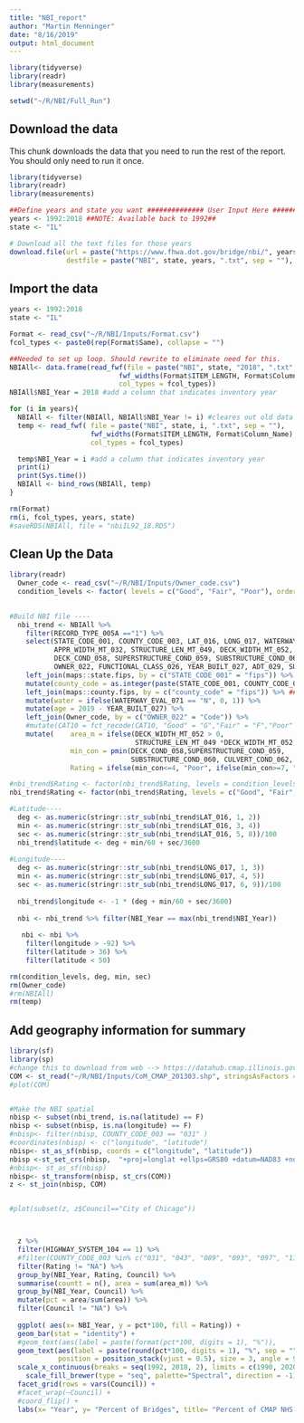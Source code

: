 ```yaml
---
title: "NBI_report"
author: "Martin Menninger"
date: "8/16/2019"
output: html_document
---
```


```r
library(tidyverse)
library(readr)
library(measurements)

setwd("~/R/NBI/Full_Run")
```

## Download the data

This chunk downloads the data that you need to run the rest of the report. You should only need to run it once. 

```r
library(tidyverse)
library(readr)
library(measurements)

##Define years and state you want ############## User Input Here ############
years <- 1992:2018 ##NOTE: Available back to 1992##
state <- "IL"

# Download all the text files for those years
download.file(url = paste("https://www.fhwa.dot.gov/bridge/nbi/", years, "/", state, substring(years, 3), ".txt", sep = ""), 
              destfile = paste("NBI", state, years, ".txt", sep = ""), method = "libcurl")

```


## Import the data

```r
years <- 1992:2018
state <- "IL"

Format <- read_csv("~/R/NBI/Inputs/Format.csv")
fcol_types <- paste0(rep(Format$Same), collapse = "")

##Needed to set up loop. Should rewrite to eliminate need for this. 
NBIAll<- data.frame(read_fwf(file = paste("NBI", state, "2018", ".txt", sep = ""), 
                           fwf_widths(Format$ITEM_LENGTH, Format$Column_Name), 
                           col_types = fcol_types))
NBIAll$NBI_Year = 2018 #add a column that indicates inventory year

for (i in years){
  NBIAll <- filter(NBIAll, NBIAll$NBI_Year != i) #cleares out old data
  temp <- read_fwf( file = paste("NBI", state, i, ".txt", sep = ""),
                    fwf_widths(Format$ITEM_LENGTH, Format$Column_Name), 
                    col_types = fcol_types)

  temp$NBI_Year = i #add a column that indicates inventory year
  print(i)
  print(Sys.time())
  NBIAll <- bind_rows(NBIAll, temp)
}

rm(Format)
rm(i, fcol_types, years, state)
#saveRDS(NBIAll, file = "nbiIL92_18.RDS")

```

## Clean Up the Data

```r
library(readr)
  Owner_code <- read_csv("~/R/NBI/Inputs/Owner_code.csv")
  condition_levels <- factor( levels = c("Good", "Fair", "Poor"), ordered = TRUE)

  
#Build NBI file ----
  nbi_trend <- NBIAll %>%
    filter(RECORD_TYPE_005A =="1") %>%
    select(STATE_CODE_001, COUNTY_CODE_003, LAT_016, LONG_017, WATERWAY_EVAL_071, HIGHWAY_SYSTEM_104, ## Location
           APPR_WIDTH_MT_032, STRUCTURE_LEN_MT_049, DECK_WIDTH_MT_052,   ##Size
           DECK_COND_058, SUPERSTRUCTURE_COND_059, SUBSTRUCTURE_COND_060, CULVERT_COND_062,  ## Condition
           OWNER_022, FUNCTIONAL_CLASS_026, YEAR_BUILT_027, ADT_029, SUFFICIENCY_RATING, CAT10, NBI_Year) %>%
    left_join(maps::state.fips, by = c("STATE_CODE_001" = "fips")) %>% ## Join in the State
    mutate(county_code = as.integer(paste(STATE_CODE_001, COUNTY_CODE_003, sep = ""))) %>%  ##Format for Join
    left_join(maps::county.fips, by = c("county_code" = "fips")) %>% ## Join in the County 
    mutate(water = ifelse(WATERWAY_EVAL_071 == "N", 0, 1)) %>%
    mutate(age = 2019 - YEAR_BUILT_027) %>%
    left_join(Owner_code, by = c("OWNER_022" = "Code")) %>%
    #mutate(CAT10 = fct_recode(CAT10, "Good" = "G","Fair" = "F","Poor" = "P")) %>%
    mutate(    area_m = ifelse(DECK_WIDTH_MT_052 > 0, 
                               STRUCTURE_LEN_MT_049 *DECK_WIDTH_MT_052, STRUCTURE_LEN_MT_049 *APPR_WIDTH_MT_032), 
               min_con = pmin(DECK_COND_058,SUPERSTRUCTURE_COND_059, 
                              SUBSTRUCTURE_COND_060, CULVERT_COND_062, na.rm = TRUE), 
               Rating = ifelse(min_con<=4, "Poor", ifelse(min_con>=7, "Good", "Fair")))

#nbi_trend$Rating <- factor(nbi_trend$Rating, levels = condition_levels)  
nbi_trend$Rating <- factor(nbi_trend$Rating, levels = c("Good", "Fair", "Poor"))

#Latitude----  
  deg <- as.numeric(stringr::str_sub(nbi_trend$LAT_016, 1, 2))
  min <- as.numeric(stringr::str_sub(nbi_trend$LAT_016, 3, 4))
  sec <- as.numeric(stringr::str_sub(nbi_trend$LAT_016, 5, 8))/100
  nbi_trend$latitude <- deg + min/60 + sec/3600
  
#Longitude----
  deg <- as.numeric(stringr::str_sub(nbi_trend$LONG_017, 1, 3))
  min <- as.numeric(stringr::str_sub(nbi_trend$LONG_017, 4, 5))
  sec <- as.numeric(stringr::str_sub(nbi_trend$LONG_017, 6, 9))/100
  
  nbi_trend$longitude <- -1 * (deg + min/60 + sec/3600)
 
  nbi <- nbi_trend %>% filter(NBI_Year == max(nbi_trend$NBI_Year))
  
   nbi <- nbi %>%
    filter(longitude > -92) %>%
    filter(latitude > 36) %>%
    filter(latitude < 50)

rm(condition_levels, deg, min, sec) 
rm(Owner_code)
#rm(NBIAll)
rm(temp)

```

## Add geography information for summary

```r
library(sf)
library(sp)
#change this to download from web --> https://datahub.cmap.illinois.gov/dataset/a466a0bf-3c3e-48cb-8297-6eb55f49fb50/resource/cbe742e0-2e78-4a54-95c2-d694703e1ae6/download/CoMCMAP201303.zip
COM <- st_read("~/R/NBI/Inputs/CoM_CMAP_201303.shp", stringsAsFactors = FALSE)    #Local Council of Mayors
#plot(COM)


#Make the NBI spatial
nbisp <- subset(nbi_trend, is.na(latitude) == F)
nbisp <- subset(nbisp, is.na(longitude) == F)
#nbisp<- filter(nbisp, COUNTY_CODE_003 == "031" )
#coordinates(nbisp) <- c("longitude", "latitude")
nbisp<- st_as_sf(nbisp, coords = c("longitude", "latitude"))
nbisp <-st_set_crs(nbisp,  "+proj=longlat +ellps=GRS80 +datum=NAD83 +no_defs")
#nbisp<- st_as_sf(nbisp)
nbisp<- st_transform(nbisp, st_crs(COM))
z <- st_join(nbisp, COM)


#plot(subset(z, z$Council=="City of Chicago"))




```

```r
  z %>%
  filter(HIGHWAY_SYSTEM_104 == 1) %>%
  #filter(COUNTY_CODE_003 %in% c("031", "043", "089", "093", "097", "111", "197")) %>%
  filter(Rating != "NA") %>%
  group_by(NBI_Year, Rating, Council) %>%
  summarise(countt = n(), area = sum(area_m)) %>%
  group_by(NBI_Year, Council) %>%
  mutate(pct = area/sum(area)) %>%
  filter(Council != "NA") %>%
  
  ggplot( aes(x= NBI_Year, y = pct*100, fill = Rating)) + 
  geom_bar(stat = "identity") +
  #geom_text(aes(label = paste(format(pct*100, digits = 1), "%")),
  geom_text(aes(label = paste(round(pct*100, digits = 1), "%", sep = "")), 
            position = position_stack(vjust = 0.5), size = 3, angle = 90) +
  scale_x_continuous(breaks = seq(1992, 2018, 2), limits = c(1990, 2020))+
    scale_fill_brewer(type = "seq", palette="Spectral", direction = -1) +
  facet_grid(rows = vars(Council)) +
  #facet_wrap(~Council) +
  #coord_flip() +
  labs(x= "Year", y= "Percent of Bridges", title= "Percent of CMAP NHS Bridges Area By Condition") 

```

